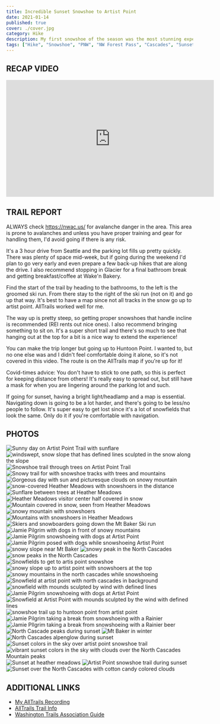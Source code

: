 ```yaml
---
title: Incredible Sunset Snowshoe to Artist Point
date: 2021-01-14
published: true
cover: ./cover.jpg
category: Hike
description: My first snowshoe of the season was the most stunning experience I could have asked for. I've been patiently waiting for the conditions to be just right to do this trail as a snowshoe, and it paid off! The sun was shining, the snow was easy to climb up, and the sunset was the most gorgeous sight I've seen in a while.
tags: ["Hike", "Snowshoe", "PNW", "NW Forest Pass", "Cascades", "Sunset", "Mt Baker Wilderness", "Winter", "Washington"]
---
```

## RECAP VIDEO
<iframe width="560" height="315" src="https://www.youtube.com/embed/lnqtSLdwHoA" frameborder="0" allow="accelerometer; autoplay; clipboard-write; encrypted-media; gyroscope; picture-in-picture" allowfullscreen></iframe>

## TRAIL REPORT
ALWAYS check https://nwac.us/​ for avalanche danger in the area. This area is prone to avalanches and unless you have proper training and gear for handling them, I'd avoid going if there is any risk.

It's a 3 hour drive from Seattle and the parking lot fills up pretty quickly. There was plenty of space mid-week, but if going during the weekend I'd plan to go very early and even prepare a few back-up hikes that are along the drive. I also recommend stopping in Glacier for a final bathroom break and getting breakfast/coffee at Wake'n Bakery.

Find the start of the trail by heading to the bathrooms, to the left is the groomed ski run. From there stay to the right of the ski run (not on it) and go up that way. It's best to have a map since not all tracks in the snow go up to artist point. AllTrails worked well for me.

The way up is pretty steep, so getting proper snowshoes that handle incline is recommended (REI rents out nice ones).  I also recommend bringing something to sit on. It's a super short trail and there's so much to see that hanging out at the top for a bit is a nice way to extend the experience!

You can make the trip longer but going up to Huntoon Point. I wanted to, but no one else was and I didn't feel comfortable doing it alone, so it's not covered in this video. The route is on the AllTrails map if you're up for it!

Covid-times advice: You don't have to stick to one path, so this is perfect for keeping distance from others! It's really easy to spread out, but still have a mask for when you are lingering around the parking lot and such.

If going for sunset, having a bright light/headlamp and a map is essential. Navigating down is going to be a lot harder, and there's going to be less/no people to follow. It's super easy to get lost since it's a lot of snowfields that look the same. Only do it if you're comfortable with navigation.

## PHOTOS
![](./imgs/01_snow_trail.jpg "Sunny day on Artist Point Trail with sunflare")
![](./imgs/02_slope.jpg "windswept, snow slope that has defined lines sculpted in the snow along the slope")
![](./imgs/03_snowshoe_trail.jpg "Snowshoe trail through trees on Artist Point Trail")
![](./imgs/04_snowshoetrail.jpg "Snowy trail for with snowshoe tracks with trees and mountains")
![](./imgs/05_artist_point.jpg "Gorgeous day with sun and picturesque clouds on snowy mountain")
![](./imgs/06_snowshoe.jpg "snow-covered Heather Meadows with snowshoers in the distance")
![](./imgs/07_heather_meadows.jpg "Sunflare between trees at Heather Meadows")
![](./imgs/08_heather_meadows.jpg "Heather Meadows visitor center half covered in snow")
![](./imgs/09_mountain.jpg "Mountain covered in snow, seen from Heather Meadows")
![](./imgs/10_snowshoe.jpg "snowy mountain with snowshoers")
![](./imgs/11_mountains.jpg "Mountains with snowshoers in Heather Meadows")
![](./imgs/12_ski_slope.jpg "Skiers and snowboarders going down the Mt Baker Ski run")
![](./imgs/13_group.jpg "Jamie Pilgrim with dogs in front of snowy mountains")
![](./imgs/14_snowshoe_dogs.jpg "Jamie Pilgrim snowshoeing with dogs at Artist Point")
![](./imgs/15_group.jpg "Jamie Pilgrim posed with dogs while snowshoeing Artist Point")
![](./imgs/16_nature.jpg "snowy slope near Mt Baker")
![](./imgs/17_peak.jpg "snowy peak in the North Cascades")
![](./imgs/18_mountain.jpg "snow peaks in the North Cascades")
![](./imgs/19_trail.jpg "Snowfields to get to artis point snowshoe")
![](./imgs/20_snowshoers.jpg "snowy slope up to artist point with snowshoers at the top")
![](./imgs/21_mountains.jpg "snowy mountains in the north cascades while snowshoeing")
![](./imgs/22_snowy_slope.jpg "Snowfield at artist point with north cascades in background")
![](./imgs/23_snowfield.jpg "snowfield with mounds sculpted by wind with defined lines")
![](./imgs/24_snowshoeing.jpg "Jamie Pilgrim snowshoeing with dogs at Artist Point")
![](./imgs/25_snowfield.jpg "Snowfield at Artist Point with mounds sculpted by the wind with defined lines")
![](./imgs/26_huntoon_point_trail.jpg "snowshoe trail up to huntoon point from artist point")
![](./imgs/27_break.jpg "Jamie Pilgrim taking a break from snowshoeing with a Rainier")
![](./imgs/28_rainier_break.jpg "Jamie PIlgrim taking a break from snowshoeing with a Rainier beer")
![](./imgs/29_peaks.jpg "North Cascade peaks during sunset")
![](./imgs/30_mt_baker.jpg "Mt Baker in winter")
![](./imgs/31_sunset_peaks.jpg "North Cascades alpenglow during sunset")
![](./imgs/32_sunset_trail.jpg "Sunset colors in the sky over artist point snowshoe trail")
![](./imgs/33_sunset_colors.jpg "vibrant sunset colors in the sky with clouds over the North Cascades Mountain peaks")
![](./imgs/34_sunset_mountains.jpg "Sunset at heather meadows")
![](./imgs/35_sunset_trail.jpg "Artist Point snowshoe trail during sunset")
![](./imgs/36_sunset_sky.jpg "Sunset over the North Cascades with cotton candy colored clouds")



## ADDITIONAL LINKS
- <a href="https://www.alltrails.com/explore/recording/upper-lodge-to-artist-point-trail-de594ef" alt="My AllTrails Recording" target="_blank">My AllTrails Recording</a>
- <a href="https://www.alltrails.com/explore/trail/us/washington/upper-lodge-to-artist-point-trail" alt="AllTrails trail info" target="_blank">AllTrails Trail Info</a>
- <a href="https://www.wta.org/go-hiking/hikes/artist-point-snowshoe" alt="Washington Trails Association Guide" target="_blank">Washington Trails Association Guide</a>
